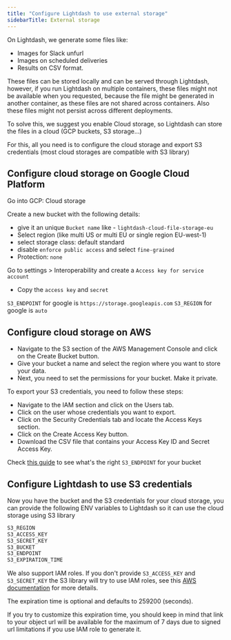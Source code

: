 ```yaml
---
title: "Configure Lightdash to use external storage"
sidebarTitle: External storage
---
```


On Lightdash, we generate some files like:

* Images for Slack unfurl
* Images on scheduled deliveries
* Results on CSV format.

These files can be stored locally and can be served through Lightdash, however, if you run Lightdash on multiple containers, these files might not be available when you requested, because the file might be generated in another container, as these files are not shared across containers. Also these files might not persist across different deployments.

To solve this, we suggest you enable Cloud storage, so Lightdash can store the files in a cloud (GCP buckets, S3 storage...)

For this, all you need is to configure the cloud storage and export S3 credentials (most cloud storages are compatible with S3 library)

## Configure cloud storage on Google Cloud Platform

Go into GCP: Cloud storage

Create a new bucket with the following details:

* give it an unique `Bucket name` like - `lightdash-cloud-file-storage-eu`
* Select region (like multi US or multi EU or single region EU-west-1)
* select storage class: default standard
* disable `enforce public access` and select `fine-grained`
* Protection: `none`

Go to settings > Interoperability and create a `Access key for service account`

* Copy the `access key` and `secret`

`S3_ENDPOINT` for google is `https://storage.googleapis.com` `S3_REGION` for google is `auto`

## Configure cloud storage on AWS

* Navigate to the S3 section of the AWS Management Console and click on the Create Bucket button.
* Give your bucket a name and select the region where you want to store your data.
* Next, you need to set the permissions for your bucket. Make it private.

To export your S3 credentials, you need to follow these steps:

* Navigate to the IAM section and click on the Users tab.
* Click on the user whose credentials you want to export.
* Click on the Security Credentials tab and locate the Access Keys section.
* Click on the Create Access Key button.
* Download the CSV file that contains your Access Key ID and Secret Access Key.

Check [this guide](https://docs.aws.amazon.com/general/latest/gr/s3.html) to see what's the right `S3_ENDPOINT` for your bucket

## Configure Lightdash to use S3 credentials

Now you have the bucket and the S3 credentials for your cloud storage, you can provide the following ENV variables to Lightdash so it can use the cloud storage using S3 library

```bash
S3_REGION
S3_ACCESS_KEY
S3_SECRET_KEY
S3_BUCKET
S3_ENDPOINT
S3_EXPIRATION_TIME
```

We also support IAM roles. If you don't provide `S3_ACCESS_KEY` and `S3_SECRET_KEY` the S3 library will try to use IAM roles, see this [AWS documentation](https://docs.aws.amazon.com/sdk-for-javascript/v2/developer-guide/setting-credentials-node.html) for more details.

The expiration time is optional and defaults to 259200 (seconds).

If you try to customize this expiration time, you should keep in mind that link to your object url will be available for the maximum of 7 days due to signed url limitations if you use IAM role to generate it.
